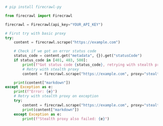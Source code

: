 ```python Python
# pip install firecrawl-py

from firecrawl import Firecrawl

firecrawl = Firecrawl(api_key="YOUR_API_KEY")

# First try with basic proxy
try:
    content = firecrawl.scrape("https://example.com")

    # Check if we got an error status code
    status_code = content.get("metadata", {}).get("statusCode")
    if status_code in [401, 403, 500]:
        print(f"Got status code {status_code}, retrying with stealth proxy")
        # Retry with stealth proxy
        content = firecrawl.scrape("https://example.com", proxy="stealth")

    print(content["markdown"])
except Exception as e:
    print(f"Error: {e}")
    # Retry with stealth proxy on exception
    try:
        content = firecrawl.scrape("https://example.com", proxy="stealth")
        print(content["markdown"])
    except Exception as e:
        print(f"Stealth proxy also failed: {e}")
```
